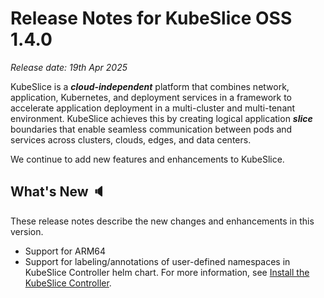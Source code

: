 # Release Notes for KubeSlice OSS 1.4.0

*Release date: 19th Apr 2025*

KubeSlice is a ***cloud-independent*** platform that combines network, application, Kubernetes, and deployment services 
in a framework to accelerate application deployment in a multi-cluster and multi-tenant environment. KubeSlice achieves this 
by creating logical application ***slice*** boundaries that enable seamless communication between pods and services across 
clusters, clouds, edges, and data centers.

We continue to add new features and enhancements to KubeSlice. 

## What's New :speaker:
These release notes describe the new changes and enhancements in this version.

* Support for ARM64 
* Support for labeling/annotations of user-defined namespaces in KubeSlice Controller helm chart.
  For more information, see [Install the KubeSlice Controller](/versioned_docs/version-1.5.0/install-kubeslice/yaml/yaml-controller-install.mdx#create-a-kubeslice-controller-yaml).